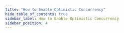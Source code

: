 ```yaml
---
title: "How to Enable Optimistic Concurrency"
hide_table_of_contents: true
sidebar_label: How to Enable Optimistic Concurrency
sidebar_position: 4
---
```





<LanguageSwitcher supportedLanguages={supportedLanguages} />

<LanguageContent language="csharp">
   <HowToEnableOptimisticConcurrencyCsharp />
</LanguageContent>

<LanguageContent language="java">
   <HowToEnableOptimisticConcurrencyJava />
</LanguageContent>

<LanguageContent language="nodejs">
   <HowToEnableOptimisticConcurrencyNodejs />
</LanguageContent>


<!---
### Configuration
- [Conventions](../../../client-api/configuration/conventions)

### FAQ
- [Transaction Support in RavenDB](../../../client-api/faq/transaction-support)


-->